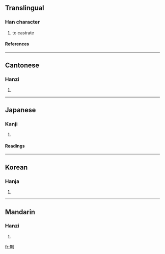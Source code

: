 ==Translingual==
===Han character===
{{Han char|rn=18|rad=刀|as=08|sn=10|four=|canj=大山中弓 (KULN)}}
# to castrate
====References====
{{Han ref|kx=0141.411|hdz=10343.181|uh=5266|ud=21094}}
----
==Cantonese==
===Hanzi===
{{yue-hanzi|jyut=|y=yim1}}
# {{defn|Cantonese}}
----
==Japanese==
===Kanji===
{{ja-kanji|grade=|rs=刀08}}
# {{defn|Japanese}}
====Readings====
{{ja-readings|on=[[えん]] (en)|kun=[[おおう]] (oou)}}
----
==Korean==
===Hanja===
{{ko-hanja|hangeul=엄|rv=eom|mr=ŏm}}
# {{defn|Korean}}
----
==Mandarin==
===Hanzi===
{{cmn-hanzi|pin=[[tuán]] ([[tuan2]]), [[yān]] ([[yan1]]), [[zhì]] ([[zhi4]])|wg=t'uan<sup>2</sup>, yen<sup>1</sup>, chih<sup>4</sup>}}
# {{defn|Mandarin}}

[[fr:剦]]